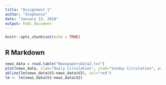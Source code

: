 ```yaml
---
title: "Assignment 1"
author: "Stephanie"
date: "January 13, 2018"
output: html_document
---
```


```r
knitr::opts_chunk$set(echo = TRUE)
```

## R Markdown

```r
news_data = read.table("NewspapersData2.txt")
plot(news_data, xlab="Daily Circulation", ylab="Sunday Circulation", pch=19)
abline(lm(news_data$V1~news_data$V2), col="red")
lm <- lm(news_data$V1~news_data$V2)
```

